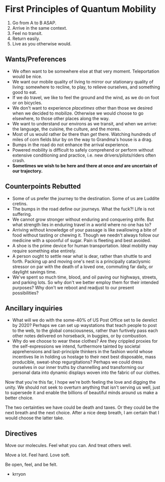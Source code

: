 # First Principles of Quantum Mobility

1. Go from A to B ASAP.
2. Arrive in the same context.
3. Feel no transit.
4. Return easily.
5. Live as you otherwise would.

## Wants/Preferences

- We often want to be somewhere else at that very moment. Teleportation would be nice.
- We want our mobile quality of living to mirror our stationary quality of living: somewhere to recline, to play, to relieve ourselves, and something good to eat.
- If we do travel, we like to feel the ground and the wind, as we do on foot or on bicycles.
- We don't want to experience *placetimes* other than those we desired when we decided to mobilize. Otherwise we would choose to go elsewhere, to those other places along the way.
- We want to understand our environs as we transit, and when we arrive: the language, the cuisine, the culture, and the mores.
- Most of us would rather *be* there than *get* there. Watching hundreds of miles of corn fields blur by on the way to Grandma's house is a drag.
- Bumps in the road do not enhance the arrival experience.
- Powered mobility is difficult to safely comprehend or perform without extensive conditioning and practice, i.e. new drivers/pilots/riders often crash.
- **Sometimes we wish to be here and there at once _and_ are uncertain of our trajectory.**

## Counterpoints Rebutted

- Some of us prefer the journey to the destination. Some of us are Luddite cretins.
- The bumps in the road define our journeys. What the fuck?! Life is not suffering.
- We cannot grow stronger without enduring and conquering strife. But what strength lies in enduring travel in a world where no one has to?
- Arriving without knowledge of your passage is like swallowing a bite of food without tasting or chewing it. Though we needn't always follow our medicine with a spoonful of sugar. Pain is fleeting and best avoided.
- A shoe is the prime device for human transportation. Ideal mobility may require something else entirely.
- A person ought to settle near what is dear, rather than shuttle to and forth. Packing up and moving one's nest is a principally cataclysmic stressor on par with the death of a loved one, commuting far daily, or daylight savings time.
- We've spent so much time, blood, and oil paving our highways, streets, and parking lots. So why don't we better employ them for their intended purposes? Why don't we reboot and readjust to our present possibilities?

## Ancillary inquiries

- What will we do with the some-40% of US Post Office set to lie derelict by 2020? Perhaps we can set up waystations that teach people to post to the web, to the global consciousness, rather than furtively pass each other notes delivered on horseback, in buggies, or by combustion.
- Why do we choose to wear these clothes? Are they crippled proxies for the self-expressions we intend, furthermore tainted by societal apprehensions and last-principle thinkers in the fashion world whose incentives lie in holding us hostage to their next best disposable, mass producible, sweat-shop regurgitations? Perhaps we could dress ourselves in our inner truths by channelling and transforming our personal data into dynamic displays woven into the fabric of our clothes.

Now that you're this far, I hope we're both feeling the love and digging the unity. We should not seek to overturn anything that isn't serving us well, just to supersede it and enable the billions of beautiful minds around us make a better choice.

The two certainties we have could be death and taxes. Or they could be the next breath and the next choice. After a nice deep breath, I am certain that I would choose the latter take.

## Directives

Move our molecules.
Feel what you can.
And treat others well.

Move a lot.
Feel hard.
Love soft.

Be open, feel, and be felt.

- krryon